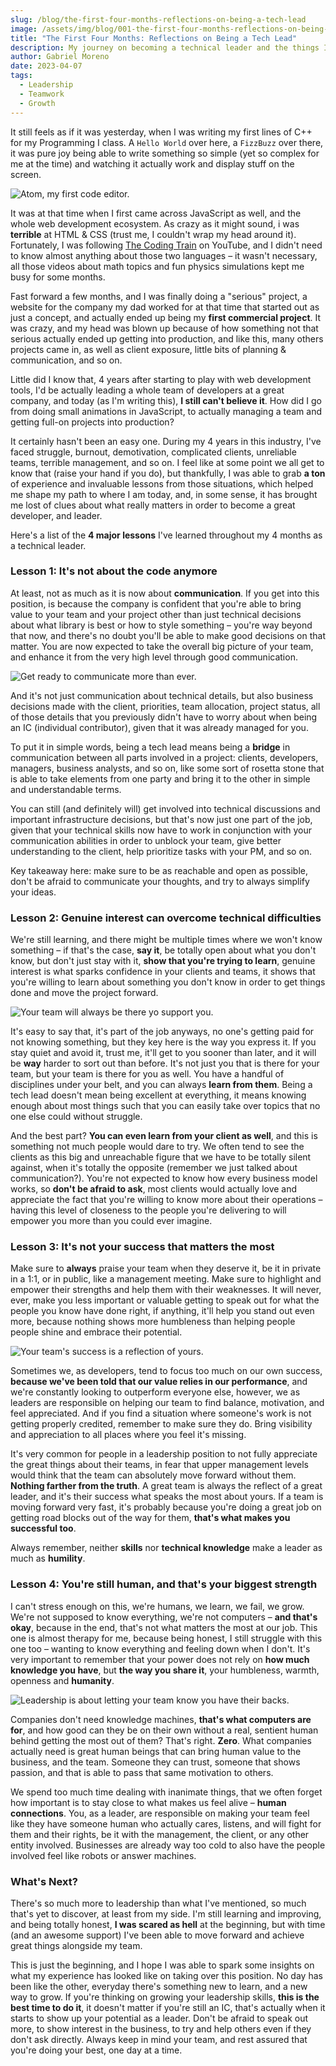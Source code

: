 ```yaml
---
slug: /blog/the-first-four-months-reflections-on-being-a-tech-lead
image: /assets/img/blog/001-the-first-four-months-reflections-on-being-a-tech-lead/hero.webp
title: "The First Four Months: Reflections on Being a Tech Lead"
description: My journey on becoming a technical leader and the things I've learned so far.
author: Gabriel Moreno
date: 2023-04-07
tags:
  - Leadership
  - Teamwork
  - Growth
---
```


It still feels as if it was yesterday, when I was writing my first lines of C++ for my Programming I class. A `Hello World` over here, a `FizzBuzz` over there, it was pure joy being able to write something so simple (yet so complex for me at the time) and watching it actually work and display stuff on the screen.

![Atom, my first code editor.](/assets/img/blog/001-the-first-four-months-reflections-on-being-a-tech-lead/atom.webp)

It was at that time when I first came across JavaScript as well, and the whole web development ecosystem. As crazy as it might sound, i was **terrible** at HTML & CSS (trust me, I couldn't wrap my head around it). Fortunately, I was following [The Coding Train](https://www.youtube.com/@TheCodingTrain) on YouTube, and I didn't need to know almost anything about those two languages – it wasn't necessary, all those videos about math topics and fun physics simulations kept me busy for some months.

Fast forward a few months, and I was finally doing a "serious" project, a website for the company my dad worked for at that time that started out as just a concept, and actually ended up being my **first commercial project**. It was crazy, and my head was blown up because of how something not that serious actually ended up getting into production, and like this, many others projects came in, as well as client exposure, little bits of planning & communication, and so on.

Little did I know that, 4 years after starting to play with web development tools, I'd be actually leading a whole team of developers at a great company, and today (as I'm writing this), **I still can't believe it**. How did I go from doing small animations in JavaScript, to actually managing a team and getting full-on projects into production?

It certainly hasn't been an easy one. During my 4 years in this industry, I've faced struggle, burnout, demotivation, complicated clients, unreliable teams, terrible management, and so on. I feel like at some point we all get to know that (raise your hand if you do), but thankfully, I was able to grab **a ton** of experience and invaluable lessons from those situations, which helped me shape my path to where I am today, and, in some sense, it has brought me lost of clues about what really matters in order to become a great developer, and leader.

Here's a list of the **4 major lessons** I've learned throughout my 4 months as a technical leader.

### Lesson 1: It's not about the code anymore

At least, not as much as it is now about **communication**. If you get into this position, is because the company is confident that you're able to bring value to your team and your project other than just technical decisions about what library is best or how to style something – you're way beyond that now, and there's no doubt you'll be able to make good decisions on that matter. You are now expected to take the overall big picture of your team, and enhance it from the very high level through good communication.

![Get ready to communicate more than ever.](/assets/img/blog/001-the-first-four-months-reflections-on-being-a-tech-lead/communication.webp)

And it's not just communication about technical details, but also business decisions made with the client, priorities, team allocation, project status, all of those details that you previously didn't have to worry about when being an IC (individual contributor), given that it was already managed for you.

To put it in simple words, being a tech lead means being a **bridge** in communication between all parts involved in a project: clients, developers, managers, business analysts, and so on, like some sort of rosetta stone that is able to take elements from one party and bring it to the other in simple and understandable terms.

You can still (and definitely will) get involved into technical discussions and important infrastructure decisions, but that's now just one part of the job, given that your technical skills now have to work in conjunction with your communication abilities in order to unblock your team, give better understanding to the client, help prioritize tasks with your PM, and so on.

Key takeaway here: make sure to be as reachable and open as possible, don't be afraid to communicate your thoughts, and try to always simplify your ideas.

### Lesson 2: Genuine interest can overcome technical difficulties

We're still learning, and there might be multiple times where we won't know something – if that's the case, **say it**, be totally open about what you don't know, but don't just stay with it, **show that you're trying to learn**, genuine interest is what sparks confidence in your clients and teams, it shows that you're willing to learn about something you don't know in order to get things done and move the project forward.

![Your team will always be there yo support you.](/assets/img/blog/001-the-first-four-months-reflections-on-being-a-tech-lead/team.webp)

It's easy to say that, it's part of the job anyways, no one's getting paid for not knowing something, but they key here is the way you express it. If you stay quiet and avoid it, trust me, it'll get to you sooner than later, and it will be **way** harder to sort out than before. It's not just you that is there for your team, but your team is there for you as well. You have a handful of disciplines under your belt, and you can always **learn from them**. Being a tech lead doesn't mean being excellent at everything, it means knowing enough about most things such that you can easily take over topics that no one else could without struggle.

And the best part? **You can even learn from your client as well**, and this is something not much people would dare to try. We often tend to see the clients as this big and unreachable figure that we have to be totally silent against, when it's totally the opposite (remember we just talked about communication?). You're not expected to know how every business model works, so **don't be afraid to ask**, most clients would actually love and appreciate the fact that you're willing to know more about their operations – having this level of closeness to the people you're delivering to will empower you more than you could ever imagine.

### Lesson 3: It's not your success that matters the most

Make sure to **always** praise your team when they deserve it, be it in private in a 1:1, or in public, like a management meeting. Make sure to highlight and empower their strengths and help them with their weaknesses. It will never, ever, make you less important or valuable getting to speak out for what the people you know have done right, if anything, it'll help you stand out even more, because nothing shows more humbleness than helping people people shine and embrace their potential.

![Your team's success is a reflection of yours.](/assets/img/blog/001-the-first-four-months-reflections-on-being-a-tech-lead/success.webp)

Sometimes we, as developers, tend to focus too much on our own success, **because we've been told that our value relies in our performance**, and we're constantly looking to outperform everyone else, however, we as leaders are responsible on helping our team to find balance, motivation, and feel appreciated. And if you find a situation where someone's work is not getting properly credited, remember to make sure they do. Bring visibility and appreciation to all places where you feel it's missing.

It's very common for people in a leadership position to not fully appreciate the great things about their teams, in fear that upper management levels would think that the team can absolutely move forward without them. **Nothing farther from the truth**. A great team is always the reflect of a great leader, and it's their success what speaks the most about yours. If a team is moving forward very fast, it's probably because you're doing a great job on getting road blocks out of the way for them, **that's what makes you successful too**.

Always remember, neither **skills** nor **technical knowledge** make a leader as much as **humility**.

### Lesson 4: You're still human, and that's your biggest strength

I can't stress enough on this, we're humans, we learn, we fail, we grow. We're not supposed to know everything, we're not computers – **and that's okay**, because in the end, that's not what matters the most at our job. This one is almost therapy for me, because being honest, I still struggle with this one too – wanting to know everything and feeling down when I don't. It's very important to remember that your power does not rely on **how much knowledge you have**, but **the way you share it**, your humbleness, warmth, openness and **humanity**.

![Leadership is about letting your team know you have their backs.](/assets/img/blog/001-the-first-four-months-reflections-on-being-a-tech-lead/leadership.webp)

Companies don't need knowledge machines, **that's what computers are for**, and how good can they be on their own without a real, sentient human behind getting the most out of them? That's right. **Zero**. What companies actually need is great human beings that can bring human value to the business, and the team. Someone they can trust, someone that shows passion, and that is able to pass that same motivation to others.

We spend too much time dealing with inanimate things, that we often forget how important is to stay close to what makes us feel alive – **human connections**. You, as a leader, are responsible on making your team feel like they have someone human who actually cares, listens, and will fight for them and their rights, be it with the management, the client, or any other entity involved. Businesses are already way too cold to also have the people involved feel like robots or answer machines.

### What's Next?

There's so much more to leadership than what I've mentioned, so much that's yet to discover, at least from my side. I'm still learning and improving, and being totally honest, **I was scared as hell** at the beginning, but with time (and an awesome support) I've been able to move forward and achieve great things alongside my team.

This is just the beginning, and I hope I was able to spark some insights on what my experience has looked like on taking over this position. No day has been like the other, everyday there's something new to learn, and a new way to grow. If you're thinking on growing your leadership skills, **this is the best time to do it**, it doesn't matter if you're still an IC, that's actually when it starts to show up your potential as a leader. Don't be afraid to speak out more, to show interest in the business, to try and help others even if they don't ask directly. Always keep in mind your team, and rest assured that you're doing your best, one day at a time.
